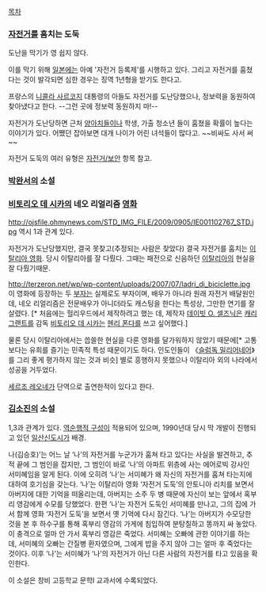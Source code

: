 [[목차]]

=== [[자전거]]를 훔치는 도둑 ===
도난을 막기가 영 쉽지 않다.

이를 막기 위해 [[일본]]에는 아예 '자전거 등록제'를 시행하고 있다. 그리고 자전거를 훔쳤다는 것이 발각되면 심한 경우는 징역 1년형을 받기도 한다고.

프랑스의 [[니콜라 사르코지]] 대통령의 아들도 자전거를 도난당했으나, 정보력을 동원하여 찾아냈다고 한다. --그런 곳에 정보력 동원하지 마!--

자전거가 도난당하면 근처 [[양아치]]들이나 학생, 가출 청소년 들이 훔쳤을 확률이 높다는 이야기가 있다. 어쨌던 잡아보면 대개 나이가 어린 녀석들이 많다고. ~~비싸도 사서 써~~

자전거 도둑의 여러 유형은 [[자전거/보안]] 항목 참고.

=== [[박완서]]의 소설 ===
=== [[비토리오 데 시카]]의 네오 리얼리즘 [[영화]] ===
http://ojsfile.ohmynews.com/STD_IMG_FILE/2009/0905/IE001102767_STD.jpg
역시 1과 관계 있다.

자전거가 도난당했지만, 결국 못찾고(추정되는 사람은 찾았다) 결국 자전거를 훔치는 [[이탈리아 영화]]. 당시 이탈리아를 잘 다뤘다. 그때는 패전으로 신음하던 [[이탈리아]]의 현실을 잘 다뤘기때문.

http://terzeron.net/wp/wp-content/uploads/2007/07/ladri_di_biciclette.jpg
이 영화에 등장하는 두 [[부자]]는 실제로도 부자이며, 배우가 아니라 원래 자전거 배달원인데, 네오 리얼리즘은 전문배우가 아니더라도 캐스팅을 한다는 특성상, 그만한 연기를 잘 살렸다. [* 처음에는 헐리우드에서 제작하려고 했는 데, 제작자 [[데이빗 O. 셀즈닉]]은 [[캐리 그랜트]]를 감독 [[비토리오 데 시카]]는 [[헨리 폰다]]를 쓰고 싶어했다.]

물론 당시 이탈리아에서는 씁쓸한 현실을 다룬 영화를 달가워하지 않았기 때문에[* 고통보다는 유희를 즐기는 민족적 특성 때문이기도 하다. 인도인들이 《[[슬럼독 밀리어네어]]》를 그리 좋게 평가하지 않는 것과 비슷] 별로 흥행하지 못했으나 이탈리아 외의 나라에서 성공을 거두었다.

[[세르조 레오네]]가 단역으로 출연한적이 있다고 한다.

=== [[김소진]]의 소설 ===
1,3과 관계가 있다. [[역순행적 구성]]이 적용되어 있으며, 1990년대 당시 막 개발이 진행되고 있던 [[일산신도시]]가 배경. 

나(김승호)’는 어느 날 ‘나’의 자전거를 누군가가 훔쳐 타고 있다는 사실을 발견하고, 추적 끝에 그 범인을 잡지만, 그 범인이 바로 ‘나’의 아파트 위층에 사는 에어로빅 강사인 서미혜임을 알게 된다. 이에 오히려 ‘나’는 서미혜가 왜 자신의 자전거를 훔쳐 타는지에 대하여 호기심을 갖는다. ‘나’는 이탈리아 영화 ‘자전거 도둑’의 안토니아 리치를 보면서 아버지에 대한 기억을 떠올리는데, 아버지는 소주 두 병 때문에 자신이 보는 앞에서 혹부리 영감에게 수모를 당했었다. 한편 ‘나’는 자전거 도둑인 서미혜를 만나고, 그의 집에 가서 함께 영화 ‘자전거 도둑’을 보면서 옛 기억에 다시 잠긴다. ‘나’는 아버지가 수모당한 것을 본 후 하수구를 통해 혹부리 영감의 가게에 침입하여 분탕칠하고 똥까지 싸 놓았다. 이 충격으로 얼마 안 가서 혹부리 영감은 죽었다. 서미혜는 오빠에 관한 이야기를 하는데, 서미혜의 오빠는 간질병 환자였으며, 그에게 밥을 주지 않아 그는 얼마 후 죽었다는 것이다. 이후 ‘나’는 서미혜가 ‘나’의 자전거가 아닌 다른 사람의 자전거를 타고 있음을 확인한다.

이 소설은 창비 고등학교 문학I 교과서에 수록되었다.

